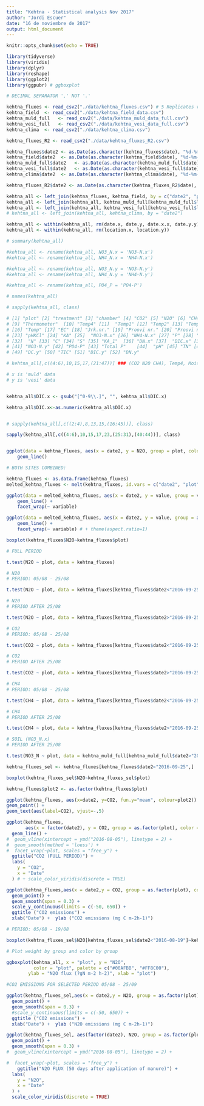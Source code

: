 ---
title: "Kehtna - Statistical analysis Nov 2017"
author: "Jordi Escuer"
date: "16 de noviembre de 2017"
output: html_document
---

```{r setup, include=FALSE}
knitr::opts_chunk$set(echo = TRUE)
```


```{r}
library(tidyverse)
library(viridis)
library(dplyr)
library(reshape)
library(ggplot2)
library(ggpubr) # ggboxplot

```

```{r}

# DECIMAL SEPARATOR ',' NOT '.'

kehtna_fluxes <- read_csv2("./data/kehtna_fluxes.csv") # 5 Replicates version
kehtna_field  <- read_csv2("./data/kehtna_field_data.csv")
kehtna_muld_full   <- read_csv2("./data/kehtna_muld_data_full.csv")
kehtna_vesi_full   <- read_csv2("./data/kehtna_vesi_data_full.csv")
kehtna_clima  <- read_csv2("./data/kehtna_clima.csv")

kehtna_fluxes_R2 <- read_csv2("./data/kehtna_fluxes_R2.csv")

```


```{r}

kehtna_fluxes$date2 <- as.Date(as.character(kehtna_fluxes$date), "%d-%m-%Y") # capital Y
kehtna_field$date2  <- as.Date(as.character(kehtna_field$date), "%d-%m-%Y")
kehtna_muld_full$date2   <- as.Date(as.character(kehtna_muld_full$date), "%d-%m-%Y")
kehtna_vesi_full$date2   <- as.Date(as.character(kehtna_vesi_full$date), "%d-%m-%Y")
kehtna_clima$date2  <- as.Date(as.character(kehtna_clima$date), "%d-%m-%Y")

kehtna_fluxes_R2$date2 <- as.Date(as.character(kehtna_fluxes_R2$date), "%d-%m-%Y") # capital Y

```

```{r}

kehtna_all <- left_join(kehtna_fluxes, kehtna_field, by = c("date2", "plot"))
kehtna_all <- left_join(kehtna_all, kehtna_muld_full[kehtna_muld_full$location=="kehtna",], by = c("date2", "plot"))
kehtna_all <- left_join(kehtna_all, kehtna_vesi_full[kehtna_vesi_full$location=="kehtna",], by = c("date2", "plot"))
# kehtna_all <- left_join(kehtna_all, kehtna_clima, by = "date2")

kehtna_all <- within(kehtna_all, rm(date.x, date.y, date.x.x, date.y.y))
kehtna_all <- within(kehtna_all, rm(location.x, location.y))

# summary(kehtna_all)

```

```{r}
#kehtna_all <- rename(kehtna_all, NO3_N.x = 'NO3-N.x')
#kehtna_all <- rename(kehtna_all, NH4_N.x = 'NH4-N.x')

#kehtna_all <- rename(kehtna_all, NO3_N.y = 'NO3-N.y')
#kehtna_all <- rename(kehtna_all, NH4_N.y = 'NH4-N.y')

#kehtna_all <- rename(kehtna_all, PO4_P = 'PO4-P')

```

```{r}

# names(kehtna_all)

# sapply(kehtna_all, class)

# [1] "plot" [2] "treatment" [3] "chamber" [4] "CO2" [5] "N2O" [6] "CH4" [7] "date2" [8] "Discharge"
# [9] "Thermometer"  [10] "Temp4" [11]  "Temp1" [12] "Temp2" [13] "Temp3" [14] "Moisture_EC" [15] "Moisture" 
# [16] "Temp" [17] "EC" [18] "Jrk.nr." [19] "Proovi nr." [20] "Proovi nr._1" [21] "lab date" [22] "Treatment" 
# [23] "pHKCl" [24] "KA" [25]  "NO3-N.x" [26] "NH4-N.x" [27] "P" [28] "K" [29] "Ca" [30] "Mg" [31] "OM" 
# [32]  "N" [33] "C" [34] "S" [35] "KA_1"  [36] "DN.x" [37]  "DIC.x" [38] "DC.x" [39]  "DOC.x" [40] "NH4-N.y" 
# [41] "NO3-N.y" [42] "PO4-P" [43] "Total P"    [44]  "pH" [45] "TN" [46]  "TOC" [47] "DOC.y" [48] "TC" 
# [49] "DC.y" [50] "TIC" [51] "DIC.y" [52] "DN.y"

# kehtna_all[,c((4:6),10,15,17,(21:47))] ### (CO2 N2O CH4), Temp4, Moisture, EC, pHKCl KA NO3-N.x NH4-N.x P K Ca Mg OM N C S KA2 DN.x DIC.x DC.x DOC.x NH4-N.y NO3-N.y PO4-P Total P pH TN TOC DOC.y TC DC.y TIC DIC.y DN.y

# x is 'muld' data
# y is 'vesi' data


kehtna_all$DIC.x <- gsub("[^0-9\\.]", "", kehtna_all$DIC.x) 

kehtna_all$DIC.x<-as.numeric(kehtna_all$DIC.x)


# sapply(kehtna_all[,c((2:4),8,13,15,(16:45))], class)

sapply(kehtna_all[,c((4:6),10,15,17,23,(25:31),(40:44))], class)



```

```{r}
ggplot(data = kehtna_fluxes, aes(x = date2, y = N2O, group = plot, colour = as.factor(plot))) +
    geom_line()
```

```{r}

# BOTH SITES COMBINED:

kehtna_fluxes <- as.data.frame(kehtna_fluxes)
melted_kehtna_fluxes <- melt(kehtna_fluxes, id.vars = c("date2", "plot"), measure.vars = c("N2O","CO2","CH4"))

ggplot(data = melted_kehtna_fluxes, aes(x = date2, y = value, group = variable, colour = variable)) +
    geom_line() +
    facet_wrap(~ variable)
```

```{r}
ggplot(data = melted_kehtna_fluxes, aes(x = date2, y = value, group = as.factor(plot), colour = as.factor(plot))) +
    geom_line() +
    facet_wrap(~ variable) # + theme(aspect.ratio=1)
```


```{r}

boxplot(kehtna_fluxes$N2O~kehtna_fluxes$plot)

```


```{r}

# FULL PERIOD

t.test(N2O ~ plot, data = kehtna_fluxes)

```


```{r}

# N20
# PERIOD: 05/08 - 25/08

t.test(N2O ~ plot, data = kehtna_fluxes[kehtna_fluxes$date2<"2016-09-25",])

```

```{r}

# N20
# PERIOD AFTER 25/08

t.test(N2O ~ plot, data = kehtna_fluxes[kehtna_fluxes$date2>"2016-09-25",])

```

```{r}

# CO2
# PERIOD: 05/08 - 25/08

t.test(CO2 ~ plot, data = kehtna_fluxes[kehtna_fluxes$date2<"2016-09-25",])
```


```{r}

# CO2
# PERIOD AFTER 25/08

t.test(CO2 ~ plot, data = kehtna_fluxes[kehtna_fluxes$date2>"2016-09-25",])
```

```{r}

# CH4
# PERIOD: 05/08 - 25/08

t.test(CH4 ~ plot, data = kehtna_fluxes[kehtna_fluxes$date2<"2016-09-25",])
```

```{r}

# CH4
# PERIOD AFTER 25/08

t.test(CH4 ~ plot, data = kehtna_fluxes[kehtna_fluxes$date2>"2016-09-25",])
```


```{r}

# SOIL (NO3_N.x)
# PERIOD AFTER 25/08

t.test(NO3_N ~ plot, data = kehtna_muld_full[kehtna_muld_full$date2>"2016-09-25",], na.action=na.omit)

```


```{r}
kehtna_fluxes_sel <- kehtna_fluxes[kehtna_fluxes$date2<"2016-09-25",]
```

```{r}

boxplot(kehtna_fluxes_sel$N2O~kehtna_fluxes_sel$plot)

```


```{r}
kehtna_fluxes$plot2 <- as.factor(kehtna_fluxes$plot)

ggplot(kehtna_fluxes, aes(x=date2, y=CO2, fun.y="mean", colour=plot2)) +
geom_point() +
geom_text(aes(label=CO2), vjust=-.5)
```


```{r}

ggplot(kehtna_fluxes, 
       aes(x = factor(date2), y = CO2, group = as.factor(plot), color = as.factor(plot))) +
  geom_line() +
#  geom_vline(xintercept = ymd("2016-08-05"), linetype = 2) +
#  geom_smooth(method = 'loess') +
#  facet_wrap(~plot, scales = "free_y") +
  ggtitle("CO2 (FULL PERIOD)") +
  labs(
    y = "CO2",
    x = "Date"
  ) # + scale_color_viridis(discrete = TRUE)
```


```{r}
ggplot(kehtna_fluxes,aes(x = date2,y = CO2, group = as.factor(plot), color = as.factor(plot))) +
  geom_point() +
  geom_smooth(span = 0.3) +
  scale_y_continuous(limits = c(-50, 650)) +
  ggtitle ("CO2 emissions") +
  xlab("Date") +  ylab ("CO2 emissions (mg C m-2h-1)")
```


```{r}

# PERIOD: 05/08 - 19/08

boxplot(kehtna_fluxes_sel$N2O[kehtna_fluxes_sel$date2<"2016-08-19"]~kehtna_fluxes_sel$plot[kehtna_fluxes_sel$date2<"2016-08-19"])

```

```{r}
# Plot weight by group and color by group

ggboxplot(kehtna_all, x = "plot", y = "N2O", 
          color = "plot", palette = c("#00AFBB", "#FF8C00"),
        ylab = "N2O flux (?gN m-2 h-2)", xlab = "plot")
```


```{r}

#CO2 EMISSIONS FOR SELECTED PERIOD 05/08 - 25/09

ggplot(kehtna_fluxes_sel,aes(x = date2,y = N2O, group = as.factor(plot), color = as.factor(plot))) +
  geom_point() +
  geom_smooth(span = 0.3) +
  #scale_y_continuous(limits = c(-50, 650)) +
  ggtitle ("CO2 emissions") +
  xlab("Date") +  ylab ("N2O emissions (mg C m-2h-1)")
```




```{r}

ggplot(kehtna_fluxes_sel, aes(factor(date2), N2O, group = as.factor(plot), color = as.factor(plot))) +
  geom_point() +
  geom_smooth(span = 0.3) +
#  geom_vline(xintercept = ymd("2016-08-05"), linetype = 2) +

#  facet_wrap(~plot, scales = "free_y") +
    ggtitle("N2O FLUX (50 days after application of manure)") +
  labs(
    y = "N2O",
    x = "Date"
  ) +
  scale_color_viridis(discrete = TRUE)

```


